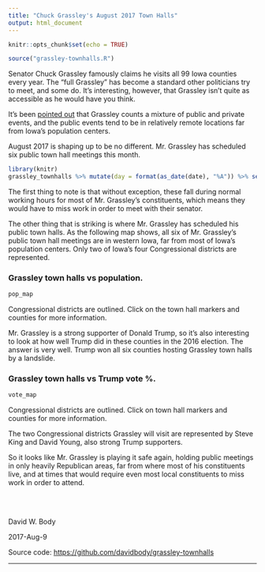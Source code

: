 ```yaml
---
title: "Chuck Grassley's August 2017 Town Halls"
output: html_document
---
```


```r
knitr::opts_chunk$set(echo = TRUE)
```

```r
source("grassley-townhalls.R")
```

Senator Chuck Grassley famously claims he visits all 99 Iowa counties every year. The "full Grassley" has become a standard other politicians try to meet, and some do. It's interesting, however, that Grassley isn't quite as accessible as he would have you think.

It's been [pointed out](https://iowastartingline.com/2016/09/01/look-at-this-map-of-counties-chuck-grassley-avoids-public-events-in/) that Grassley counts a mixture of public and private events, and the public events tend to be in relatively remote locations far from Iowa's population centers.

August 2017 is shaping up to be no different. Mr. Grassley has scheduled six public town hall meetings this month.

```r
library(knitr)
grassley_townhalls %>% mutate(day = format(as_date(date), "%A")) %>% select(day, date, time, location) %>% kable
```

The first thing to note is that without exception, these fall during normal working hours for most of Mr. Grassley's constituents, which means they would have to miss work in order to meet with their senator.

The other thing that is striking is where Mr. Grassley has scheduled his public town halls. As the following map shows, all six of Mr. Grassley's public town hall meetings are in western Iowa, far from most of Iowa's population centers. Only two of Iowa's four Congressional districts are represented.

### Grassley town halls vs population.

```r
pop_map
```

Congressional districts are outlined. Click on the town hall markers and counties for more information.

Mr. Grassley is a strong supporter of Donald Trump, so it's also interesting to look at how well Trump did in these counties in the 2016 election. The answer is very well. Trump won all six counties hosting Grassley town halls by a landslide.


### Grassley town halls vs Trump vote %.

```r
vote_map
```

Congressional districts are outlined. Click on town hall markers and counties for more information.

The two Congressional districts Grassley will visit are represented by Steve King and David Young, also strong Trump supporters.

So it looks like Mr. Grassley is playing it safe again, holding public meetings in only heavily Republican areas, far from where most of his constituents live, and at times that would require even most local constituents to miss work in order to attend.

<br/>
<br/>

David W. Body

2017-Aug-9

Source code: [https://github.com/davidbody/grassley-townhalls](https://github.com/davidbody/grassley-townhalls)


---
